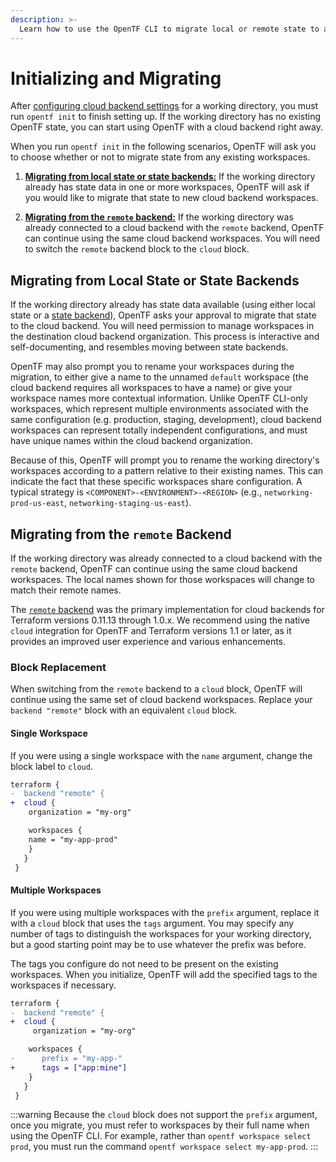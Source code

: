 ```yaml
---
description: >-
  Learn how to use the OpenTF CLI to migrate local or remote state to a Cloud Backend.
---
```


# Initializing and Migrating

After [configuring cloud backend settings](/docs/cli/cloud/settings) for a working directory, you must run `opentf init` to finish setting up. If the working directory has no existing OpenTF state, you can start using OpenTF with a cloud backend right away.

When you run `opentf init` in the following scenarios, OpenTF will ask you to choose whether or not to migrate state from any existing workspaces.

1. [**Migrating from local state or state backends:**](#migrating-from-local-state-or-state-backends) If the working directory already has state data in one or more workspaces, OpenTF will ask if you would like to migrate that state to new cloud backend workspaces.

1. [**Migrating from the `remote` backend:**](#migrating-from-the-remote-backend) If the working directory was already connected to a cloud backend with the `remote` backend, OpenTF can continue using the same cloud backend workspaces. You will need to switch the `remote` backend block to the `cloud` block.

## Migrating from Local State or State Backends

If the working directory already has state data available (using either local state or a [state
backend](/docs/language/settings/backends/configuration)), OpenTF asks your approval to migrate
that state to the cloud backend. You will need permission to manage workspaces in the destination cloud backend organization. This process is interactive and self-documenting, and resembles
moving between state backends.

OpenTF may also prompt you to rename your workspaces during the migration, to either give a name to
the unnamed `default` workspace (the cloud backend requires all workspaces to have a name) or give
your workspace names more contextual information. Unlike OpenTF CLI-only workspaces, which represent
multiple environments associated with the same configuration (e.g. production, staging, development),
cloud backend workspaces can represent totally independent configurations, and must have unique names within the cloud backend organization.

Because of this, OpenTF will prompt you to rename the working directory's workspaces
according to a pattern relative to their existing names. This can indicate the fact that these specific workspaces share configuration. A typical strategy is
`<COMPONENT>-<ENVIRONMENT>-<REGION>` (e.g.,  `networking-prod-us-east`,
`networking-staging-us-east`).

## Migrating from the `remote` Backend

If the working directory was already connected to a cloud backend with the `remote` backend, OpenTF can continue using the same cloud backend workspaces. The local names shown for those workspaces will change to match their remote names.

The [`remote` backend](/docs/language/settings/backends/remote) was the primary implementation for cloud backends for Terraform versions 0.11.13 through 1.0.x. We recommend using the native `cloud` integration for OpenTF and Terraform versions 1.1 or later, as it provides an improved user experience and various enhancements.

### Block Replacement

When switching from the `remote` backend to a `cloud` block, OpenTF will continue using the same
set of cloud backend workspaces. Replace your `backend "remote"` block with an equivalent `cloud`
block.

#### Single Workspace

If you were using a single workspace with the `name` argument, change the block
label to `cloud`.

```diff
terraform {
-  backend "remote" {
+  cloud {
    organization = "my-org"

    workspaces {
    name = "my-app-prod"
    }
   }
 }
```

#### Multiple Workspaces

If you were using multiple workspaces with the `prefix` argument, replace it with a `cloud` block that uses the `tags` argument. You may specify any number of tags to distinguish the workspaces for your working directory, but a good starting point may be to use whatever the prefix was before.

The tags you configure do not need to be present on the existing workspaces. When you initialize, OpenTF will add the specified tags to the workspaces if necessary.

```diff
terraform {
-  backend "remote" {
+  cloud {
     organization = "my-org"

    workspaces {
-      prefix = "my-app-"
+      tags = ["app:mine"]
    }
   }
 }
```

:::warning
Because the `cloud` block does not support the `prefix` argument, once you migrate, you must refer to workspaces by their full name when using the OpenTF CLI. For example, rather than `opentf workspace select prod`, you must run the command `opentf workspace select my-app-prod`.
:::
